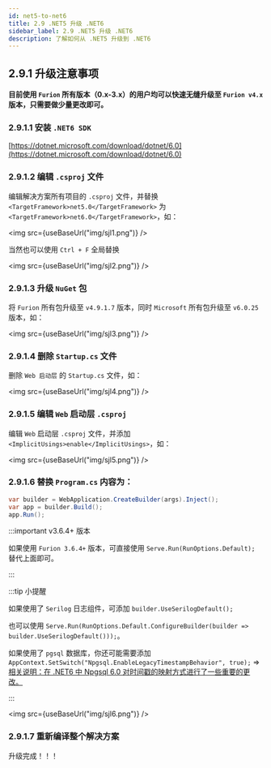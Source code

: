 ```yaml
---
id: net5-to-net6
title: 2.9 .NET5 升级 .NET6
sidebar_label: 2.9 .NET5 升级 .NET6
description: 了解如何从 .NET5 升级到 .NET6
---
```



## 2.9.1 升级注意事项

**目前使用 `Furion` 所有版本（0.x-3.x）的用户均可以快速无缝升级至 `Furion v4.x` 版本，只需要做少量更改即可。**

### 2.9.1.1 安装 `.NET6 SDK`

[https://dotnet.microsoft.com/download/dotnet/6.0](https://dotnet.microsoft.com/download/dotnet/6.0)

### 2.9.1.2 编辑 `.csproj` 文件

编辑解决方案所有项目的 `.csproj` 文件，并替换 `<TargetFramework>net5.0</TargetFramework>` 为 `<TargetFramework>net6.0</TargetFramework>`，如：

<img src={useBaseUrl("img/sjl1.png")} />

当然也可以使用 `Ctrl + F` 全局替换

<img src={useBaseUrl("img/sjl2.png")} />

### 2.9.1.3 升级 `NuGet` 包

将 `Furion` 所有包升级至 `v4.9.1.7` 版本，同时 `Microsoft` 所有包升级至 `v6.0.25` 版本，如：

<img src={useBaseUrl("img/sjl3.png")} />

### 2.9.1.4 删除 `Startup.cs` 文件

删除 `Web 启动层` 的 `Startup.cs` 文件，如：

<img src={useBaseUrl("img/sjl4.png")} />

### 2.9.1.5 编辑 `Web` 启动层 `.csproj`

编辑 `Web` 启动层 `.csproj` 文件，并添加 `<ImplicitUsings>enable</ImplicitUsings>`，如：

<img src={useBaseUrl("img/sjl5.png")} />

### 2.9.1.6 替换 `Program.cs` 内容为：

```cs showLineNumbers
var builder = WebApplication.CreateBuilder(args).Inject();
var app = builder.Build();
app.Run();
```

:::important v3.6.4+ 版本

如果使用 `Furion 3.6.4+` 版本，可直接使用 `Serve.Run(RunOptions.Default);` 替代上面即可。

:::

:::tip 小提醒

如果使用了 `Serilog` 日志组件，可添加 `builder.UseSerilogDefault();`

也可以使用 `Serve.Run(RunOptions.Default.ConfigureBuilder(builder => builder.UseSerilogDefault()));`。

如果使用了 `pgsql` 数据库，你还可能需要添加 `AppContext.SetSwitch("Npgsql.EnableLegacyTimestampBehavior", true);`
=> [相关说明：在 .NET6 中 Npgsql 6.0 对时间戳的映射方式进行了一些重要的更改。](https://www.npgsql.org/doc/types/datetime.html)

:::

<img src={useBaseUrl("img/sjl6.png")} />

### 2.9.1.7 重新编译整个解决方案

升级完成！！！
